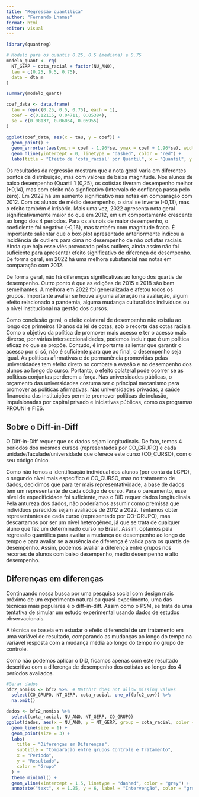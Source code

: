 ```yaml
---
title: "Regressão quantílica"
author: "Fernando Lhamas"
format: html
editor: visual
---
```


```r
library(quantreg)

# Modelo para os quantis 0.25, 0.5 (mediana) e 0.75
modelo_quant <- rq(
  NT_GERP ~ cota_racial + factor(NU_ANO),
  tau = c(0.25, 0.5, 0.75),
  data = dta_m
)

summary(modelo_quant)

coef_data <- data.frame(
  tau = rep(c(0.25, 0.5, 0.75), each = 1),
  coef = c(0.12115, 0.04711, 0.05384),
  se = c(0.08137, 0.06064, 0.05955)
)

ggplot(coef_data, aes(x = tau, y = coef)) +
  geom_point() +
  geom_errorbar(aes(ymin = coef - 1.96*se, ymax = coef + 1.96*se), width = 0.05) +
  geom_hline(yintercept = 0, linetype = "dashed", color = "red") +
  labs(title = "Efeito de 'cota_racial' por Quantil", x = "Quantil", y = "Coeficiente")

```

Os resultados da regressão mostram que a nota geral varia em diferentes pontos da distribuição, mas com valores de baixa magnitude. Nos alunos de baixo desempenho (Quartil 1 (0,25), os cotistas tiveram desempenho melhor (+0,14), mas com efeito não signficativo (Intervalo de confiança passa pelo zero). Em 2022 há um aumento significativo nas notas em comparação com 2012. Com os alunos de médio desempenho, o sinal se inverte (-0,13), mas o efeito também é irrisório. Mais uma vez, 2022 apresenta nota geral significativamente maior do que em 2012, em um comportamento crescente ao longo dos 4 períodos. Para os alunois de maior desempenho, o coeficiente foi negativo (-0,16), mas também com magnitude fraca. É importante salientar que o box-plot apresentado anteriormente indicou a incidência de outliers para cima no desempenho de não cotistas raciais. Ainda que haja esse viés provocado pelos outliers, ainda assim não foi suficiente para apresentar efeito significativo de diferença de desempenho. De forma geral, em 2022 há uma melhora substancial nas notas em comparação com 2012.

De forma geral, não há diferenças significativas ao longo dos quartis de desempenho. Outro ponto é que as edições de 2015 e 2018 são bem semelhantes. A melhora em 2022 foi generalizada e afetou todos os grupos. Importante avaliar se houve alguma alteração na avaliação, algum efeito relacionado a pandemia, alguma mudança cultural dos indivíduos ou a nível institucional na gestão dos cursos.

Como conclusão geral, o efeito colateral de desempenho não existiu ao longo dos primeiros 10 anos da lei de cotas, sob o recorte das cotas raciais. Como o objetivo da política de promover mais acesso e ter o acesso mais diverso, por várias interseccionalidades, podemos incluir que é um política eficaz no que se propõe. Contudo, é importante salientar que garantir o acesso por si só, não é suficiente para que ao final, o desempenho seja igual. As políticas afirmativas e de permanência promovidas pelas universidades tem efeito direto no combate a evasão e no desempenho dos alunos ao longo do curso. Portanto, o efeito colateral pode ocorrer se as políticas conjuntas perderem a força. Nas universidades públicas, o orçamento das universidades costuma ser o principal mecanismo para promover as políticas afirmativas. Nas universidades privadas, a saúde financeira das instituições permite promover políticas de inclusão, impulsionadas por capital privado e iniciativas públicas, como os programas PROUNI e FIES.

## Sobre o Diff-in-Diff

O DIff-in-Diff requer que os dados sejam longitudinais. De fato, temos 4 períodos dos mesmos cursos (representados por CO_GRUPO) e cada unidade/faculade/universidade que oferece este curso (CO_CURSO), com o seu código único.

Como não temos a identificação individual dos alunos (por conta da LGPD), o segundo nível mais específico é CO_CURSO, mas no tratamento de dados, decidimos que para ter mais representatividade, a base de dados tem um representante de cada código de curso. Para o pareamento, esse nível de especificidade foi suficiente, mas o DiD requer dados longitudinais. Pela antureza dos dados, não poderíamos assumir como premissa que indivíduos parecidos sejam avaliados de 2012 a 2022. Tentamos obter representantes de cada curso (representado por CO-GRUPO), mas descartamos por ser um nível heterogêneo, já que se trata de qualquer aluno que fez um determinado curso no Brasil. Assim, optamos pela regressão quantílica para avaliar a mudança de desempenho ao longo do tempo e para avaliar se a ausência de diferença é valida para os quartis de desempenho. Assim, podemos avaliar a diferença entre grupos nos recortes de alunos com baixo desempenho, médio desempenho e alto desempenho.

## Diferenças em diferenças

Continuando nossa busca por uma pesquisa social com design mais próximo de um experimento natural ou quasi-experimento, uma das técnicas mais populares é o diff–in-diff. Assim como o PSM, se trata de uma tentativa de simular um estudo experimental usando dados de estudos observacionais.

A técnica se baseia em estudar o efeito diferencial de um tratamento em uma variável de resultado, comparando as mudanças ao longo do tempo na variável resposta com a mudança média ao longo do tempo no grupo de controle.

Como não podemos aplicar o DiD, ficamos apenas com este resultado descritivo com a diferença de desempenho dos cotistas ao longo dos 4 períodos avaliados.

```r
#Gerar dados
bfc2_nomiss <- bfc2 %>%  # MatchIt does not allow missing values
  select(CO_GRUPO, NT_GERP, cota_racial, one_of(bfc2_cov)) %>%
  na.omit()

dados <- bfc2_nomiss %>%
  select(cota_racial, NU_ANO, NT_GERP, CO_GRUPO)
ggplot(dados, aes(x = NU_ANO, y = NT_GERP, group = cota_racial, color = cota_racial)) +
  geom_line(size = 1) +
  geom_point(size = 3) +
  labs(
    title = "Diferenças em Diferenças",
    subtitle = "Comparação entre grupos Controle e Tratamento",
    x = "Período",
    y = "Resultado",
    color = "Grupo"
  ) +
  theme_minimal() +
  geom_vline(xintercept = 1.5, linetype = "dashed", color = "grey") +
  annotate("text", x = 1.25, y = 6, label = "Intervenção", color = "grey", angle = 90)

```
